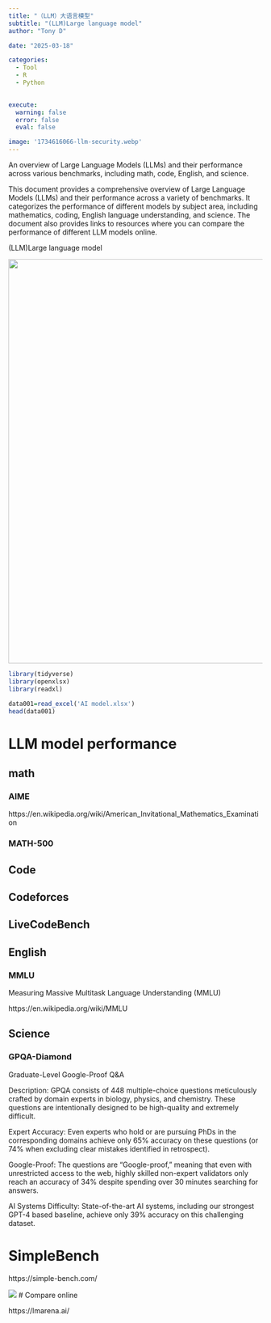 ```yaml
---
title: "（LLM）大语言模型"
subtitle: "(LLM)Large language model"
author: "Tony D"

date: "2025-03-18"

categories: 
  - Tool
  - R
  - Python 

  
execute:
  warning: false
  error: false
  eval: false

image: '1734616066-llm-security.webp'
---
```


An overview of Large Language Models (LLMs) and their performance across various benchmarks, including math, code, English, and science.

This document provides a comprehensive overview of Large Language Models (LLMs) and their performance across a variety of benchmarks. It categorizes the performance of different models by subject area, including mathematics, coding, English language understanding, and science. The document also provides links to resources where you can compare the performance of different LLM models online.

(LLM)Large language model

![](images/my%20screenshots.png){width="800"} 


```r
library(tidyverse)
library(openxlsx)
library(readxl)
```

```r
data001=read_excel('AI model.xlsx')
head(data001)
```

# LLM model performance

## math

### AIME

https://en.wikipedia.org/wiki/American_Invitational_Mathematics_Examination

### MATH-500

## Code

## Codeforces

## LiveCodeBench

## English

### MMLU

Measuring Massive Multitask Language Understanding (MMLU)

https://en.wikipedia.org/wiki/MMLU

## Science

### GPQA-Diamond

Graduate-Level Google-Proof Q&A

Description: GPQA consists of 448 multiple-choice questions meticulously crafted by domain experts in biology, physics, and chemistry. These questions are intentionally designed to be high-quality and extremely difficult.

Expert Accuracy: Even experts who hold or are pursuing PhDs in the corresponding domains achieve only 65% accuracy on these questions (or 74% when excluding clear mistakes identified in retrospect).

Google-Proof: The questions are "Google-proof," meaning that even with unrestricted access to the web, highly skilled non-expert validators only reach an accuracy of 34% despite spending over 30 minutes searching for answers.

AI Systems Difficulty: State-of-the-art AI systems, including our strongest GPT-4 based baseline, achieve only 39% accuracy on this challenging dataset.

# SimpleBench

https://simple-bench.com/

![](images/clipboard-1311795434.png)
# Compare online


https://lmarena.ai/